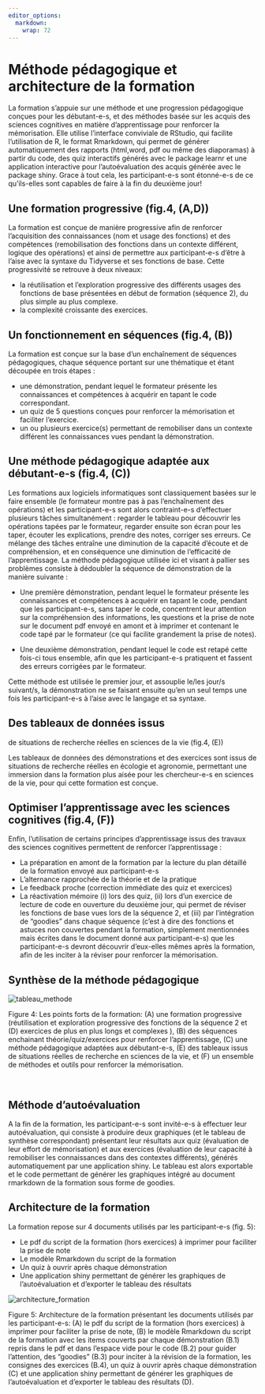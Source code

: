 ```yaml
---
editor_options: 
  markdown: 
    wrap: 72
---
```


# Méthode pédagogique et architecture de la formation

::: {align="justify"}
La formation s'appuie sur une méthode et une progression pédagogique
conçues pour les débutant-e-s, et des méthodes basée sur les acquis des
sciences cognitives en matière d'apprentissage pour renforcer la
mémorisation. Elle utilise l'interface conviviale de RStudio, qui
facilite l'utilisation de R, le format Rmarkdown, qui permet de générer
automatiquement des rapports (html,word, pdf ou même des diaporamas) à
partir du code, des quiz interactifs générés avec le package learnr et
une application interactive pour l'autoévaluation des acquis générée
avec le package shiny. Grace à tout cela, les participant-e-s sont
étonné-e-s de ce qu'ils-elles sont capables de faire à la fin du
deuxième jour!
:::

## Une formation progressive (fig.4, (A,D))

::: {align="justify"}
La formation est conçue de manière progressive afin de renforcer
l'acquisition des connaissances (nom et usage des fonctions) et des
compétences (remobilisation des fonctions dans un contexte différent,
logique des opérations) et ainsi de permettre aux participant-e-s d'être
à l'aise avec la syntaxe du Tidyverse et ses fonctions de base. Cette
progressivité se retrouve à deux niveaux:

-   la réutilisation et l'exploration progressive des différents usages
    des fonctions de base présentées en début de formation (séquence 2),
    du plus simple au plus complexe.
-   la complexité croissante des exercices.
:::

## Un fonctionnement en séquences (fig.4, (B))

::: {align="justify"}
La formation est conçue sur la base d'un enchaînement de séquences
pédagogiques, chaque séquence portant sur une thématique et étant
découpée en trois étapes :

-   une démonstration, pendant lequel le formateur présente les
    connaissances et compétences à acquérir en tapant le code
    correspondant.
-   un quiz de 5 questions conçues pour renforcer la mémorisation et
    faciliter l'exercice.
-   un ou plusieurs exercice(s) permettant de remobiliser dans un
    contexte différent les connaissances vues pendant la démonstration.
:::

## Une méthode pédagogique adaptée aux débutant-e-s (fig.4, (C))

::: {align="justify"}
Les formations aux logiciels informatiques sont classiquement basées sur
le faire ensemble (le formateur montre pas à pas l'enchaînement des
opérations) et les participant-e-s sont alors contraint-e-s d'effectuer
plusieurs tâches simultanément : regarder le tableau pour découvrir les
opérations tapées par le formateur, regarder ensuite son écran pour les
taper, écouter les explications, prendre des notes, corriger ses
erreurs. Ce mélange des tâches entraîne une diminution de la capacité
d'écoute et de compréhension, et en conséquence une diminution de
l'efficacité de l'apprentissage. La méthode pédagogique utilisée ici et
visant à pallier ses problèmes consiste à dédoubler la séquence de
démonstration de la manière suivante :
:::

-   ::: {align="justify"}
    Une première démonstration, pendant lequel le formateur présente les
    connaissances et compétences à acquérir en tapant le code, pendant
    que les participant-e-s, sans taper le code, concentrent leur
    attention sur la compréhension des informations, les questions et la
    prise de note sur le document pdf envoyé en amont et à imprimer et
    contenant le code tapé par le formateur (ce qui facilite grandement
    la prise de notes).
    :::

-   ::: {align="justify"}
    Une deuxième démonstration, pendant lequel le code est retapé cette
    fois-ci tous ensemble, afin que les participant-e-s pratiquent et
    fassent des erreurs corrigées par le formateur.
    :::

::: {align="justify"}
Cette méthode est utilisée le premier jour, et assouplie le/les jour/s
suivant/s, la démonstration ne se faisant ensuite qu'en un seul temps
une fois les participant-e-s à l'aise avec le langage et sa syntaxe.
:::

## Des tableaux de données issus

de situations de recherche réelles en sciences de la vie (fig.4, (E))

::: {align="justify"}
Les tableaux de données des démonstrations et des exercices sont issus
de situations de recherche réelles en écologie et agronomie, permettant
une immersion dans la formation plus aisée pour les chercheur-e-s en
sciences de la vie, pour qui cette formation est conçue.
:::

## Optimiser l'apprentissage avec les sciences cognitives (fig.4, (F))

::: {align="justify"}
Enfin, l'utilisation de certains principes d'apprentissage issus des
travaux des sciences cognitives permettent de renforcer l'apprentissage
:

-   La préparation en amont de la formation par la lecture du plan
    détaillé de la formation envoyé aux participant-e-s
-   L'alternance rapprochée de la théorie et de la pratique
-   Le feedback proche (correction immédiate des quiz et exercices)
-   La réactivation mémoire (i) lors des quiz, (ii) lors d'un exercice
    de lecture de code en ouverture du deuxième jour, qui permet de
    réviser les fonctions de base vues lors de la séquence 2, et (iii)
    par l'intégration de "goodies" dans chaque séquence (c'est à dire
    des fonctions et astuces non couvertes pendant la formation,
    simplement mentionnées mais écrites dans le document donné aux
    participant-e-s) que les participant-e-s devront découvrir
    d'eux-elles mêmes après la formation, afin de les inciter à la
    réviser pour renforcer la mémorisation.
:::

## Synthèse de la méthode pédagogique

![](img/tableau_methode.png "tableau_methode")

Figure 4: Les points forts de la formation: (A) une formation
progressive (réutilisation et exploration progressive des fonctions de
la séquence 2 et (D) exercices de plus en plus longs et complexes ), (B)
des séquences enchainant théorie/quiz/exercices pour renforcer
l'apprentissage, (C) une méthode pédagogique adaptées aux débutant-e-s,
(E) des tableaux issus de situations réelles de recherche en sciences de
la vie, et (F) un ensemble de méthodes et outils pour renforcer la
mémorisation.

<br>

## Méthode d'autoévaluation

::: {align="justify"}
A la fin de la formation, les participant-e-s sont invité-e-s à
effectuer leur autoévaluation, qui consiste à produire deux graphiques
(et le tableau de synthèse correspondant) présentant leur résultats aux
quiz (évaluation de leur effort de mémorisation) et aux exercices
(évaluation de leur capacité à remobiliser les connaissances dans des
contextes différents), générés automatiquement par une application
shiny. Le tableau est alors exportable et le code permettant de générer
les graphiques intégré au document rmarkdown de la formation sous forme
de goodies.
:::

## Architecture de la formation

La formation repose sur 4 documents utilisés par les participant-e-s
(fig. 5):

-   Le pdf du script de la formation (hors exercices) à imprimer pour
    faciliter la prise de note
-   Le modèle Rmarkdown du script de la formation
-   Un quiz à ouvrir après chaque démonstration
-   Une application shiny permettant de générer les graphiques de
    l'autoévaluation et d'exporter le tableau des résultats

![](img/architecture_formation.png "architecture_formation")

Figure 5: Architecture de la formation présentant les documents utilisés
par les participant-e-s: (A) le pdf du script de la formation (hors
exercices) à imprimer pour faciliter la prise de note, (B) le modèle
Rmarkdown du script de la formation avec les items couverts par chaque
démonstration (B.1) repris dans le pdf et dans l'espace vide pour le
code (B.2) pour guider l'attention, des "goodies" (B.3) pour inciter à
la révision de la formation, les consignes des exercices (B.4), un quiz
à ouvrir après chaque démonstration (C) et une application shiny
permettant de générer les graphiques de l'autoévaluation et d'exporter
le tableau des résultats (D).

<br>
